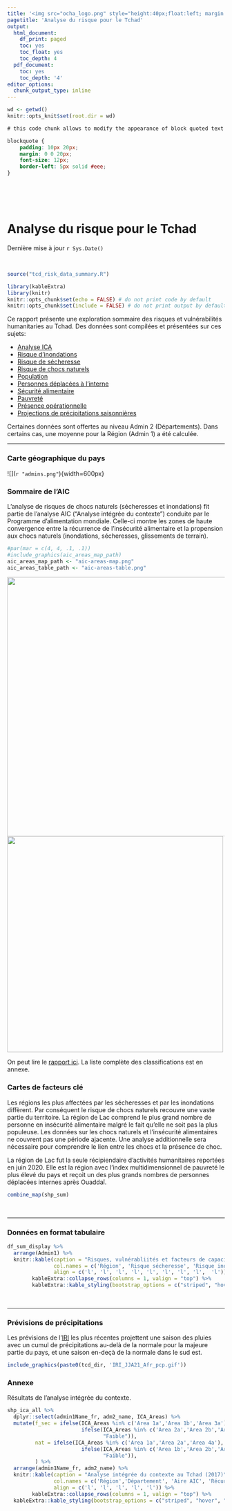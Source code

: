 ```yaml
---
title: '<img src="ocha_logo.png" style="height:40px;float:left; margin:10px" /><img src="centre_logo.png" style="height:50px;float:left; margin:10px" />'
pagetitle: 'Analyse du risque pour le Tchad'
output:
  html_document:
    df_print: paged
    toc: yes
    toc_float: yes
    toc_depth: 4
  pdf_document:
    toc: yes
    toc_depth: '4'
editor_options:
  chunk_output_type: inline
---
```

```r
wd <- getwd()
knitr::opts_knit$set(root.dir = wd)
```

```css

# this code chunk allows to modify the appearance of block quoted text throughout the document

blockquote {
    padding: 10px 20px;
    margin: 0 0 20px;
    font-size: 12px;
    border-left: 5px solid #eee;
}
```

<br>
<br>
<br>

# Analyse du risque pour le Tchad
Dernière mise à jour `r Sys.Date()`

<br>

```r
source("tcd_risk_data_summary.R")

library(kableExtra)
library(knitr)
knitr::opts_chunk$set(echo = FALSE) # do not print code by default
knitr::opts_chunk$set(include = FALSE) # do not print output by default
```

Ce rapport présente une exploration sommaire des risques et vulnérabilités humanitaries au Tchad. Des données sont compilées et présentées sur ces sujets:

- [Analyse ICA](https://geonode.wfp.org/layers/geonode%3Atcd_ica_categories_areas_geonode_mar2017)
- [Risque d'inondations](https://geonode.wfp.org/layers/geonode%3Atcd_ica_floodrisk_geonode_mar2017)
- [Risque de sécheresse](https://geonode.wfp.org/layers/geonode%3Atcd_ica_droughtrisk_geonode_mar2017)
- [Risque de chocs naturels](https://geonode.wfp.org/layers/geonode%3Atcd_ica_naturalshocksrisk_geonode_mar2017)
- [Population](https://data.humdata.org/dataset/population-statistics-of-chad)
- [Personnes déplacées à l'interne](https://data.humdata.org/dataset/population-au-tchad-et-total-idps-retournes-refugies-sadd)
- [Sécurité alimentaire](https://data.humdata.org/dataset/cadre-harmonise)
- [Pauvreté](https://data.humdata.org/dataset/chad-mpi)
- [Présence opérationnelle](https://data.humdata.org/dataset/chad-operational-presence)
- [Projections de précipitations saisonnières](https://iri.columbia.edu/our-expertise/climate/forecasts/seasonal-climate-forecasts/)

Certaines données sont offertes au niveau Admin 2 (Départements). Dans certains cas, une moyenne pour la Région (Admin 1) a été calculée.

***
### Carte géographique du pays

![](`r "admins.png"`){width=600px}

### Sommaire de l'AIC

L'analyse de risques de chocs naturels (sécheresses et inondations) fit partie de l'analyse AIC ("Analyse intégrée du contexte") conduite par le Programme d'alimentation mondiale. Celle-ci montre les zones de haute convergence entre la récurrence de l'insécurité alimentaire et la propension aux chocs naturels (inondations, sécheresses, glissements de terrain). 

```r

#par(mar = c(4, 4, .1, .1))
#include_graphics(aic_areas_map_path)
aic_areas_map_path <- "aic-areas-map.png"
aic_areas_table_path <- "aic-areas-table.png"

```

![](`r aic_areas_map_path`){width=600px}
![](`r aic_areas_table_path`){width=500px} 

On peut lire le [rapport ici](https://geonode.wfp.org/documents/8911). La liste complète des classifications est en annexe.

### Cartes de facteurs clé

Les régions les plus affectées par les sécheresses et par les inondations diffèrent. Par conséquent le risque de chocs naturels recouvre une vaste partie du territoire. La région de Lac comprend le plus grand nombre de personne en insécurité alimentaire malgré le fait qu'elle ne soit pas la plus populeuse. Les données sur les chocs naturels et l'insécurité alimentaires ne couvrent pas une période ajacente. Une analyse additionnelle sera nécessaire pour comprendre le lien entre les chocs et la présence de choc.

La région de Lac fut la seule récipiendaire d'activités humanitaires reportées en juin 2020. Elle est la région avec l'index multidimensionnel de pauvreté le plus élevé du pays et reçoit un des plus grands nombres de personnes déplacées internes après Ouaddaï.



```r

combine_map(shp_sum)

```

&nbsp;
&nbsp;

***

### Données en format tabulaire

```r

df_sum_display %>%
  arrange(Admin1) %>%
  knitr::kable(caption = "Risques, vulnérabliités et facteurs de capacité par Région",
               col.names = c('Région', 'Risque sécheresse', 'Risque inondations', 'Risque chocs naturels' ,'Population', 'IPC Phase 3+', 'Index multidimensionnel\npauvreté', 'PDIs', 'Activités humanitaires'),
               align = c('l', 'l', 'l', 'l', 'l', 'l', 'l', 'l',  'l')) %>%
        kableExtra::collapse_rows(columns = 1, valign = "top") %>%
        kableExtra::kable_styling(bootstrap_options = c("striped", "hover", "condensed", "responsive"), fixed_thead = T) 

```

&nbsp;
&nbsp;

***

### Prévisions de précipitations

Les prévisions de l'[IRI](https://iri.columbia.edu/our-expertise/climate/forecasts/seasonal-climate-forecasts/) les plus récentes projettent une saison des pluies avec un cumul de précipitations au-delà de la normale pour la majeure partie du pays, et une saison en-deçà de la normale dans le sud est.

```r

include_graphics(paste0(tcd_dir, 'IRI_JJA21_Afr_pcp.gif'))

```


### Annexe

Résultats de l'analyse intégrée du contexte.


```r

shp_ica_all %>%
  dplyr::select(admin1Name_fr, adm2_name, ICA_Areas) %>%
  mutate(f_sec = ifelse(ICA_Areas %in% c('Area 1a','Area 1b','Area 3a'), "Élevée", 
                        ifelse(ICA_Areas %in% c('Area 2a','Area 2b','Area 3b'), "Moyenne",  
                               "Faible")),
         nat = ifelse(ICA_Areas %in% c('Area 1a','Area 2a','Area 4a'), "Élevée", 
                        ifelse(ICA_Areas %in% c('Area 1b','Area 2b','Area 4b'), "Moyenne",  
                               "Faible")),
         ) %>%
  arrange(admin1Name_fr, adm2_name) %>%
  knitr::kable(caption = "Analyse intégrée du contexte au Tchad (2017)",
               col.names = c('Région','Département', 'Aire AIC', 'Récurrence insécurité alimentaire', 'Exposition aux chocs naturels'),
               align = c('l', 'l', 'l', 'l', 'l')) %>%
        kableExtra::collapse_rows(columns = 1, valign = "top") %>%
  kableExtra::kable_styling(bootstrap_options = c("striped", "hover", "condensed", "responsive"), fixed_thead = T) 

```
